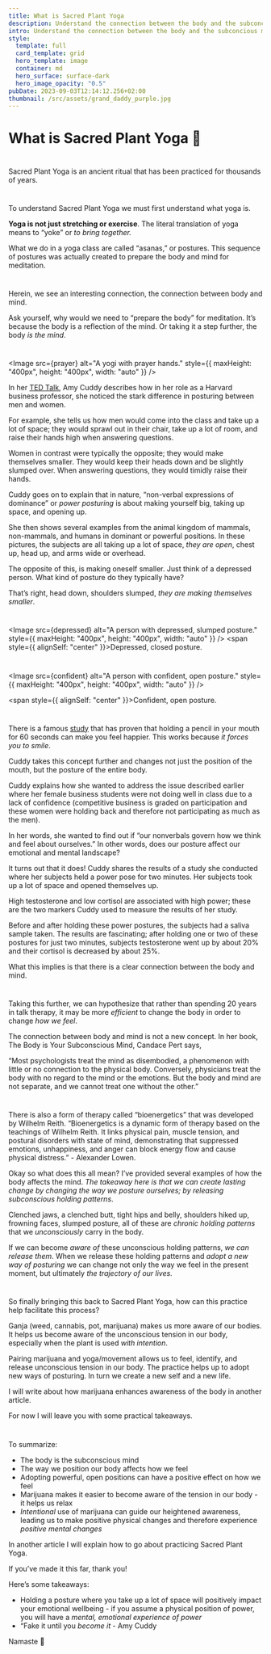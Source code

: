```yaml
---
title: What is Sacred Plant Yoga
description: Understand the connection between the body and the subconcious mind. And how cannabis can help you reprogram youself.
intro: Understand the connection between the body and the subconcious mind. And how cannabis can help you reprogram youself.
style:
  template: full
  card_template: grid
  hero_template: image
  container: md
  hero_surface: surface-dark
  hero_image_opacity: "0.5"
pubDate: 2023-09-03T12:14:12.256+02:00
thumbnail: /src/assets/grand_daddy_purple.jpg
---
```



# What is Sacred Plant Yoga 🍃

#

Sacred Plant Yoga is an ancient ritual that has been practiced for thousands of years.

#

To understand Sacred Plant Yoga we must first understand what yoga is.

**Yoga is not just stretching or exercise**. The literal translation of yoga means to “yoke” or _to bring together._

What we do in a yoga class are called “asanas,” or postures. This sequence of postures was actually created to prepare the body and mind for meditation.

#

Herein, we see an interesting connection, the connection between body and mind.

Ask yourself, why would we need to “prepare the body” for meditation. It’s because the body is a reflection of the mind. Or taking it a step further, the body _is the mind_.

#

<Image
  src={prayer}
  alt="A yogi with prayer hands."
  style={{ maxHeight: "400px", height: "400px", width: "auto" }}
/>

In her [TED Talk](https://youtu.be/Ks-_Mh1QhMc?si=WpG537pW1jwcO6Z1), Amy Cuddy describes how in her role as a Harvard business professor, she noticed the stark difference in posturing between men and women.

For example, she tells us how men would come into the class and take up a lot of space; they would sprawl out in their chair, take up a lot of room, and raise their hands high when answering questions.

Women in contrast were typically the opposite; they would make themselves smaller. They would keep their heads down and be slightly slumped over. When answering questions, they would timidly raise their hands.

Cuddy goes on to explain that in nature, “non-verbal expressions of dominance” or _power posturing_ is about making yourself big, taking up space, and opening up.

She then shows several examples from the animal kingdom of mammals, non-mammals, and humans in dominant or powerful positions. In these pictures, the subjects are all taking up a lot of space, _they are open_, chest up, head up, and arms wide or overhead.

The opposite of this, is making oneself smaller. Just think of a depressed person. What kind of posture do they typically have?

That’s right, head down, shoulders slumped, _they are making themselves smaller_.

#

<Image
  src={depressed}
  alt="A person with depressed, slumped posture."
  style={{ maxHeight: "400px", height: "400px", width: "auto" }}
/>
<span style={{ alignSelf: "center" }}>Depressed, closed posture.</span>

#

<Image
  src={confident}
  alt="A person with confident, open posture."
  style={{ maxHeight: "400px", height: "400px", width: "auto" }}
/>

<span style={{ alignSelf: "center" }}>Confident, open posture.</span>

#

There is a famous [study](https://www.sciencedaily.com/releases/2019/04/190412094728.htm) that has proven that holding a pencil in your mouth for 60 seconds can make you feel happier. This works because _it forces you to smile_.

Cuddy takes this concept further and changes not just the position of the mouth, but the posture of the entire body.

Cuddy explains how she wanted to address the issue described earlier where her female business students were not doing well in class due to a lack of confidence (competitive business is graded on participation and these women were holding back and therefore not participating as much as the men).

In her words, she wanted to find out if “our nonverbals govern how we think and feel about ourselves.” In other words, does our posture affect our emotional and mental landscape?

It turns out that it does! Cuddy shares the results of a study she conducted where her subjects held a power pose for two minutes. Her subjects took up a lot of space and opened themselves up.

High testosterone and low cortisol are associated with high power; these are the two markers Cuddy used to measure the results of her study.

Before and after holding these power postures, the subjects had a saliva sample taken. The results are fascinating; after holding one or two of these postures for just two minutes, subjects testosterone went up by about 20% and their cortisol is decreased by about 25%.

What this implies is that there is a clear connection between the body and mind.

#

Taking this further, we can hypothesize that rather than spending 20 years in talk therapy, it may be more _efficient_ to change the body in order to change _how we feel_.

The connection between body and mind is not a new concept. In her book, The Body is Your Subconscious Mind, Candace Pert says,

“Most psychologists treat the mind as disembodied, a phenomenon with little or no connection to the physical body. Conversely, physicians treat the body with no regard to the mind or the emotions. But the body and mind are not separate, and we cannot treat one without the other.”

#

There is also a form of therapy called “bioenergetics” that was developed by Wilhelm Reith. “Bioenergetics is a dynamic form of therapy based on the teachings of Wilhelm Reith. It links physical pain, muscle tension, and postural disorders with state of mind, demonstrating that suppressed emotions, unhappiness, and anger can block energy flow and cause physical distress.” - Alexander Lowen.

Okay so what does this all mean? I’ve provided several examples of how the body affects the mind. _The takeaway here is that we can create lasting change by changing the way we posture ourselves; by releasing subconscious holding patterns_.

Clenched jaws, a clenched butt, tight hips and belly, shoulders hiked up, frowning faces, slumped posture, all of these are _chronic holding patterns_ that we _unconsciously_ carry in the body.

If we can become _aware of_ these unconscious holding patterns, _we can release them_. When we release these holding patterns and _adopt a new way of posturing_ we can change not only the way we feel in the present moment, but ultimately _the trajectory of our lives._

#

So finally bringing this back to Sacred Plant Yoga, how can this practice help facilitate this process?

Ganja (weed, cannabis, pot, marijuana) makes us more aware of our bodies. It helps us become aware of the unconscious tension in our body, especially when the plant is used _with intention_.

Pairing marijuana and yoga/movement allows us to feel, identify, and release unconscious tension in our body. The practice helps up to adopt new ways of posturing. In turn we create a new self and a new life.

I will write about how marijuana enhances awareness of the body in another article.

For now I will leave you with some practical takeaways.

#

To summarize:

- The body is the subconscious mind
- The way we position our body affects how we feel
- Adopting powerful, open positions can have a positive effect on how we feel
- Marijuana makes it easier to become aware of the tension in our body - it helps us relax
- _Intentional_ use of marijuana can guide our heightened awareness, leading us to make positive physical changes and therefore experience _positive mental changes_

In another article I will explain how to go about practicing Sacred Plant Yoga.

If you’ve made it this far, thank you!

Here’s some takeaways:

- Holding a posture where you take up a lot of space will positively impact your emotional wellbeing - if you assume a physical position of power, you will have a _mental, emotional experience of power_
- “Fake it until you _become it_ - Amy Cuddy

Namaste 🙏
